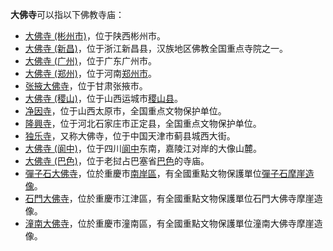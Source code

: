 '''大佛寺'''可以指以下佛教寺庙：
*[[大佛寺_(彬州市)|大佛寺 (彬州市)]]，位于陕西彬州市。
*[[大佛寺_(新昌)|大佛寺 (新昌)]]，位于浙江新昌县，汉族地区佛教全国重点寺院之一。
*[[大佛寺_(广州)|大佛寺 (广州)]]，位于广东广州市。
*[[大佛寺_(郑州)|大佛寺 (郑州)]]，位于河南[[郑州市|郑州市]]。
*[[张掖大佛寺|张掖大佛寺]]，位于甘肃张掖市。
*[[大佛寺_(稷山)|大佛寺 (稷山)]]，位于山西运城市[[稷山县|稷山县]]。
*[[净因寺|净因寺]]，位于山西太原市，全国重点文物保护单位。
*[[隆興寺|隆興寺]]，位于河北石家庄市正定县，全国重点文物保护单位。
*[[独乐寺|独乐寺]]，又称大佛寺，位于中国天津市蓟县城西大街。
*[[大佛寺_(阆中)|大佛寺 (阆中)]]，位于四川[[阆中|阆中]]东南，嘉陵江对岸的大像山麓。
*[[大佛寺_(巴色)|大佛寺 (巴色)]]，位于老挝占巴塞省[[巴色|巴色]]的寺庙。
*[[彈子石大佛寺|彈子石大佛寺]]，位於重慶市[[南岸區|南岸區]]，有全國重點文物保護單位[[彈子石摩崖造像|彈子石摩崖造像]]。
*[[石門大佛寺|石門大佛寺]]，位於重慶市江津區，有全國重點文物保護單位石門大佛寺摩崖造像。
*[[潼南大佛寺|潼南大佛寺]]，位於重慶市潼南區，有全國重點文物保護單位潼南大佛寺摩崖造像。
{{Disambiguation|Cat=三字佛寺消歧義}}